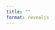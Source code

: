 ```yaml
---
title: ""
format: revealjs
---
```


##  {background-image="Slides/Slides_1.jpg"}

##  {background-image="Slides/Slides_2.jpg"}

##  {background-image="Slides/Slides_3.jpg"}

##  {background-image="Slides/Slides_4.jpg"}

##  {background-image="Slides/Slides_5.jpg"}

##  {background-image="Slides/Slides_6.jpg"}

##  {background-image="Slides/Slides_7.jpg"}

##  {background-image="Slides/Slides_8.jpg"}

##  {background-image="Slides/Slides_9.jpg"}

##  {background-image="Slides/Slides_10.jpg"}

##  {background-image="Slides/Slides_11.jpg"}

##  {background-image="Slides/Slides_12.jpg"}

##  {background-image="Slides/Slides_13.jpg"}

##  {background-image="Slides/Slides_14.jpg"}

##  {background-image="Slides/Slides_15.jpg"}

##  {background-image="Slides/Slides_16.jpg"}

##  {background-image="Slides/Slides_17.jpg"}

##  {background-image="Slides/Slides_18.jpg"}

##  {background-image="Slides/Slides_19.jpg"}

##  {background-image="Slides/Slides_20.jpg"}

##  {background-image="Slides/Slides_21.jpg"}

##  {background-image="Slides/Slides_22.jpg"}

##  {background-image="Slides/Slides_23.jpg"}

##  {background-image="Slides/Slides_24.jpg"}

##  {background-image="Slides/Slides_25.jpg"}

##  {background-image="Slides/Slides_26.jpg"}

##  {background-image="Slides/Slides_27.jpg"}

##  {background-image="Slides/Slides_28.jpg"}

##  {background-image="Slides/Slides_29.jpg"}

##  {background-image="Slides/Slides_30.jpg"}

##  {background-image="Slides/Slides_31.jpg"}

##  {background-image="Slides/Slides_32.jpg"}

##  {background-image="Slides/Slides_33.jpg"}

##  {background-image="Slides/Slides_34.jpg"}

##  {background-image="Slides/Slides_35.jpg"}

##  {background-image="Slides/Slides_36.jpg"}

##  {background-image="Slides/Slides_37.jpg"}

##  {background-image="Slides/Slides_38.jpg"}

##  {background-image="Slides/Slides_39.jpg"}

##  {background-image="Slides/Slides_40.jpg"}

##  {background-image="Slides/Slides_41.jpg"}

##  {background-image="Slides/Slides_42.jpg"}

##  {background-image="Slides/Slides_43.jpg"}

##  {background-image="Slides/Slides_44.jpg"}

##  {background-image="Slides/Slides_45.jpg"}

##  {background-image="Slides/Slides_46.jpg"}

##  {background-image="Slides/Slides_47.jpg"}

##  {background-image="Slides/Slides_48.jpg"}

##  {background-image="Slides/Slides_49.jpg"}

##  {background-image="Slides/Slides_50.jpg"}

##  {background-image="Slides/Slides_51.jpg"}

##  {background-image="Slides/Slides_52.jpg"}

##  {background-image="Slides/Slides_53.jpg"}

##  {background-image="Slides/Slides_54.jpg"}

##  {background-image="Slides/Slides_55.jpg"}

##  {background-image="Slides/Slides_56.jpg"}

##  {background-image="Slides/Slides_57.jpg"}

##  {background-image="Slides/Slides_58.jpg"}

##  {background-image="Slides/Slides_59.jpg"}

##  {background-image="Slides/Slides_60.jpg"}

##  {background-image="Slides/Slides_61.jpg"}

##  {background-image="Slides/Slides_62.jpg"}

##  {background-image="Slides/Slides_63.jpg"}

##  {background-image="Slides/Slides_64.jpg"}

##  {background-image="Slides/Slides_65.jpg"}

##  {background-image="Slides/Slides_66.jpg"}